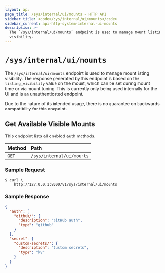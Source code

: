 ```yaml
---
layout: api
page_title: /sys/internal/ui/mounts - HTTP API
sidebar_title: <code>/sys/internal/ui/mounts</code>
sidebar_current: api-http-system-internal-ui-mounts
description: >-
  The `/sys/internal/ui/mounts` endpoint is used to manage mount listing
  visibility.
---
```


# `/sys/internal/ui/mounts`

The `/sys/internal/ui/mounts` endpoint is used to manage mount listing
visibility. The response generated by this endpoint is based on the
`listing_visibility` value on the mount, which can be set during mount time or
via mount tuning. This is currently only being used internally for the UI and is
an unauthenticated endpoint.

Due to the nature of its intended usage, there is no guarantee on backwards
compatibility for this endpoint.

## Get Available Visible Mounts

This endpoint lists all enabled auth methods.

| Method |           Path            |
| :------------------------ | :--------------------- |
| `GET`  | `/sys/internal/ui/mounts` |


### Sample Request

```
$ curl \
    http://127.0.0.1:8200/v1/sys/internal/ui/mounts
```

### Sample Response

```json
{
  "auth": {
    "github/": {
      "description": "GitHub auth",
      "type": "github"
    }
  },
  "secret": {
    "custom-secrets/": {
      "description": "Custom secrets",
      "type": "kv"
    }
  }
}
```
